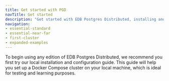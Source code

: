 ```yaml
---
title: Get started with PGD
navTitle: Get started
description: "Get started with EDB Postgres Distributed, installing and configuring the software, and creating your first cluster."
navigation:
- essential-standard
- essential-near-far
- first-cluster
- expanded-examples
---
```


To begin using any edition of EDB Postgres Distributed, we recommend you first try our local installation and configuration guide. This guide will help you set up a Docker Compose cluster on your local machine, which is ideal for testing and learning purposes.

